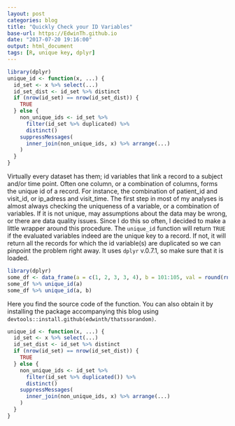 ```yaml
---
layout: post
categories: blog
title: "Quickly Check your ID Variables"
base-url: https://EdwinTh.github.io
date: "2017-07-20 19:16:00"
output: html_document
tags: [R, unique key, dplyr]
---
```


```r
library(dplyr)
unique_id <- function(x, ...) {
  id_set <- x %>% select(...)
  id_set_dist <- id_set %>% distinct
  if (nrow(id_set) == nrow(id_set_dist)) {
    TRUE
  } else {
    non_unique_ids <- id_set %>% 
      filter(id_set %>% duplicated) %>% 
      distinct()
    suppressMessages(
      inner_join(non_unique_ids, x) %>% arrange(...)
    )
  }
}
```

Virtually every dataset has them; id variables that link a record to a subject and/or time point. Often one column, or a combination of columns, forms the unique id of a record. For instance, the combination of patient_id and visit_id, or ip_adress and visit_time. The first step in most of my analyses is almost always checking the uniqueness of a variable, or a combination of variables. If it is not unique, may assumptions about the data may be wrong, or there are data quality issues. Since I do this so often, I decided to make a little wrapper around this procedure. The `unique_id` function will return `TRUE` if the evaluated variables indeed are the unique key to a record. If not, it will return all the records for which the id variable(s) are duplicated so we can pinpoint the problem right away. It uses `dplyr` v.0.7.1, so make sure that it is loaded.

```r
library(dplyr)
some_df <- data_frame(a = c(1, 2, 3, 3, 4), b = 101:105, val = round(rnorm(5), 1))
some_df %>% unique_id(a)
some_df %>% unique_id(a, b)
```

Here you find the source code of the function. You can also obtain it by installing the package accompanying this blog using `devtools::install.github(edwinth/thatssorandom)`.

```r
unique_id <- function(x, ...) {
  id_set <- x %>% select(...)
  id_set_dist <- id_set %>% distinct
  if (nrow(id_set) == nrow(id_set_dist)) {
    TRUE
  } else {
    non_unique_ids <- id_set %>% 
      filter(id_set %>% duplicated()) %>% 
      distinct()
    suppressMessages(
      inner_join(non_unique_ids, x) %>% arrange(...)
    )
  }
}
```

